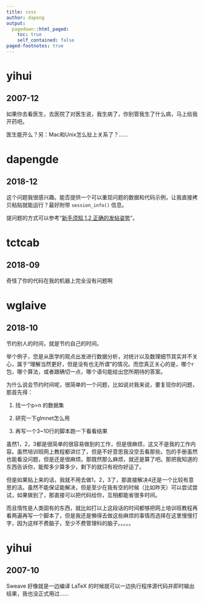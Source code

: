 ```yaml
---
title: cosx
author: dapeng
output:
  pagedown::html_paged:
    toc: true
    self_contained: false
paged-footnotes: true
---
```

#   yihui

##  2007-12

如果你去看医生，去医院了对医生说，我生病了，你别管我生了什么病，马上给我开药吧。



医生能开么？另：Mac和Unix怎么扯上关系了？……

#  dapengde

##  2018-12

这个问题我很感兴趣。能否提供一个可以重现问题的数据和代码示例，让我直接拷贝粘贴就能运行？最好附带 `session_info()` 信息。



提问题的方式可以参考“[新手须知 1.2 正确的发帖姿势](https://d.cosx.org/d/1553)”。

#  tctcab

##  2018-09

奇怪了你的代码在我的机器上完全没有问题啊

#  wglaive

##  2018-10

节约别人的时间，就是节约自己的时间。

举个例子，您是从医学的观点出发进行数据分析，对统计以及数理细节其实并不关心，属于“理解当然更好，但是没有也无所谓”的情况。而您真正关心的是，哪个r包，哪个算法，或者跟确切一点，哪个语句能给出您所期待的答案。



为什么说会节约时间呢，很简单的一个问题，比如说对我来说，要复现你的问题，那首先得：



1. 找一个p>n 的数据集

2. 研究一下glmnet怎么用

3. 再写一个3~10行的脚本跑一下看看结果



虽然1，2，3都是很简单的很容易做到的工作，但是很麻烦，这又不是我的工作内容。虽然培训班网上教程都讲烂了，但是不好意思我没空去看那些。包的手册虽然也能看没问题，但是还是很麻烦。那既然那么麻烦，就还是算了吧。那把我知道的东西告诉你，能帮多少算多少，剩下的就只有祝你好运了。

但是如果贴上来的话，我就不用去做1，2，3了，那直接解决4还是一个比较有意思的活。虽然不能保证能解决，但是至少在我有空的时候（比如昨天）可以尝试尝试，如果做到了，那直接可以把代码给你，互相都能省很多时间。



而且惰性是人类固有的东西，就比如打以上这段话的时间都够把网上培训班教程再看两遍再写一个脚本了，但是我还是懒得去做这些麻烦的事情而选择在这里慢慢打字，因为这样不费脑子，至少不费管理科的脑子。。。。。

#  yihui

##  2007-10

Sweave 好像就是一边编译 LaTeX 的时候就可以一边执行程序源代码并即时输出结果，我也没正式用过……

